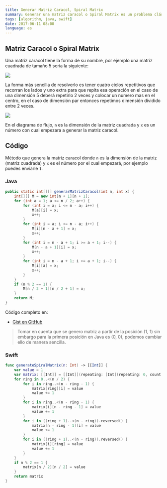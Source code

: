 ```yaml
---
title: Generar Matriz Caracol, Spiral Matrix
summary: Generar una matriz caracol o Spiral Matrix es un problema clásico en programación, especialmente cuando estamos iniciando a utilizar Arrays y una matriz es simplemente un array bidimensional.
tags: [algorithm, java, swift]
date: 2017-06-11 08:00
language: es
---
```


## Matriz Caracol o Spiral Matrix

Una matriz caracol tiene la forma de su nombre, por ejemplo una matriz cuadrada de tamaño 5 sería la siguiente:

![](https://firebasestorage.googleapis.com/v0/b/maksha-41f4f.appspot.com/o/labs%2Fprog-matriz-caracol%2Fmatriz-caracol.png?alt=media&token=f4a6cfad-820e-414e-a948-b0fce6d7f9a9)

La forma más sencilla de resolverlo es tener cuatro ciclos repetitivos que recorran los lados y uno extra para que repita esa operación en el caso de una dimensión 5 deberá repetirlo 2 veces y colocar un numero mas en el centro, en el caso de dimensión par entonces repetimos dimensión dividido entre 2 veces.

![](https://firebasestorage.googleapis.com/v0/b/maksha-41f4f.appspot.com/o/labs%2Fprog-matriz-caracol%2Fmatriz-caracol-2.png?alt=media&token=20629042-8a39-4a8b-8c58-c3abfad95b59)

En el diagrama de flujo, `n` es la dimensión de la matriz cuadrada y `x` es un número con cual empezara a generar la matriz caracol.

## Código

Método que genera la matriz caracol donde `n` es la dimensión de la matriz (matriz cuadrada) y `x` es el número por el cual empezará, por ejemplo puedes enviarle `1`.

### Java

```java
public static int[][] generarMatrizCaracol(int n, int x) {
    int[][] M = new int[n + 1][n + 1];
    for (int a = 1; a <= n / 2; a++) {
        for (int i = a; i <= n - a; i++) {
            M[a][i] = x;
            x++;
        }
        for (int i = a; i <= n - a; i++) {
            M[i][n - a + 1] = x;
            x++;
        }
        for (int i = n - a + 1; i >= a + 1; i--) {
            M[n - a + 1][i] = x;
            x++;
        }
        for (int i = n - a + 1; i >= a + 1; i--) {
            M[i][a] = x;
            x++;
        }
    }
    if (n % 2 == 1) {
        M[n / 2 + 1][n / 2 + 1] = x;
    }
    return M;
}
```

Código completo en:

* [Gist en GitHub](https://gist.github.com/alvareztech/babcfb962eaf8a394a20)

> Tomar en cuenta que se genero matriz a partir de la posición (1, 1) sin embargo para la primera posición en Java es (0, 0), podemos cambiar ello de manera sencilla.

### Swift

```swift
func generateSpiralMatrix(n: Int) -> [[Int]] {
    var value = 1
    var matrix: [[Int]] = [[Int]](repeating: [Int](repeating: 0, count: n), count: n)
    for ring in 0..<(n / 2) {
        for i in ring..<(n - ring - 1) {
            matrix[ring][i] = value
            value += 1
        }
        for i in ring..<(n - ring - 1) {
            matrix[i][n - ring - 1] = value
            value += 1
        }
        for i in ((ring + 1)..<(n - ring)).reversed() {
            matrix[n - ring - 1][i] = value
            value += 1
        }
        for i in ((ring + 1)..<(n - ring)).reversed() {
            matrix[i][ring] = value
            value += 1
        }
    }
    if n % 2 == 1 {
        matrix[n / 2][n / 2] = value
    }
    return matrix
}
```


